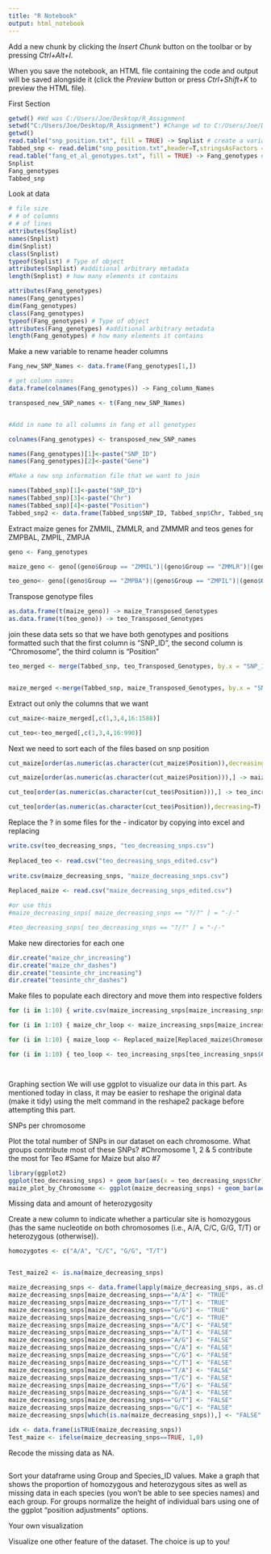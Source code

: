 ---
title: "R Notebook"
output: html_notebook
---

Add a new chunk by clicking the *Insert Chunk* button on the toolbar or by pressing *Ctrl+Alt+I*.

When you save the notebook, an HTML file containing the code and output will be saved alongside it (click the *Preview* button or press *Ctrl+Shift+K* to preview the HTML file).

First Section
```{r}
getwd() #Wd was C:/Users/Joe/Desktop/R_Assignment
setwd("C:/Users/Joe/Desktop/R_Assignment") #Change wd to C:/Users/Joe/Desktop/R_Assignment
getwd()
read.table("snp_position.txt", fill = TRUE) -> Snplist # create a variable titled Snplist for our data
Tabbed_snp <- read.delim("snp_position.txt",header=T,stringsAsFactors = F)
read.table("fang_et_al_genotypes.txt", fill = TRUE) -> Fang_genotypes # create a variable titled Fang_genotypes
Snplist
Fang_genotypes
Tabbed_snp

```

Look at data
```{r}

# file size
# # of columns
# # of lines 
attributes(Snplist)
names(Snplist)
dim(Snplist)
class(Snplist)
typeof(Snplist) # Type of object
attributes(Snplist) #additional arbitrary metadata
length(Snplist) # how many elements it contains

attributes(Fang_genotypes)
names(Fang_genotypes)
dim(Fang_genotypes)
class(Fang_genotypes)
typeof(Fang_genotypes) # Type of object
attributes(Fang_genotypes) #additional arbitrary metadata
length(Fang_genotypes) # how many elements it contains

```

Make a new variable to rename header columns

```{r}
Fang_new_SNP_Names <- data.frame(Fang_genotypes[1,])

# get column names
data.frame(colnames(Fang_genotypes)) -> Fang_column_Names

transposed_new_SNP_names <- t(Fang_new_SNP_Names)


#Add in name to all columns in fang et all genotypes

colnames(Fang_genotypes) <- transposed_new_SNP_names

names(Fang_genotypes)[1]<-paste("SNP_ID")
names(Fang_genotypes)[2]<-paste("Gene")

#Make a new snp information file that we want to join

names(Tabbed_snp)[1]<-paste("SNP_ID")
names(Tabbed_snp)[3]<-paste("Chr")
names(Tabbed_snp)[4]<-paste("Position")
Tabbed_snp2 <- data.frame(Tabbed_snp$SNP_ID, Tabbed_snp$Chr, Tabbed_snp$Position)

```


Extract maize genes for ZMMIL, ZMMLR, and ZMMMR and teos genes for ZMPBAL, ZMPIL, ZMPJA

```{r}
geno <- Fang_genotypes

maize_geno <- geno[(geno$Group == "ZMMIL")|(geno$Group == "ZMMLR")|(geno$Group =="ZMMMR"),]

teo_geno<- geno[(geno$Group == "ZMPBA")|(geno$Group == "ZMPIL")|(geno$Group == "ZMPJA"),]
```


Transpose genotype files

```{r}

as.data.frame(t(maize_geno)) -> maize_Transposed_Genotypes
as.data.frame(t(teo_geno)) -> teo_Transposed_Genotypes

```


join these data sets so that we have both genotypes and positions formatted such that the first column is "SNP_ID", the second column is "Chromosome", the third column is "Position"

```{r}
teo_merged <- merge(Tabbed_snp, teo_Transposed_Genotypes, by.x = "SNP_ID",by.y = "row.names") 


maize_merged <-merge(Tabbed_snp, maize_Transposed_Genotypes, by.x = "SNP_ID",by.y = "row.names") 


```


Extract out only the columns that we want

```{r}
cut_maize<-maize_merged[,c(1,3,4,16:1588)]

cut_teo<-teo_merged[,c(1,3,4,16:990)]
```


Next we need to sort each of the files based on snp position

```{r}
cut_maize[order(as.numeric(as.character(cut_maize$Position)),decreasing = T),] -> maize_decreasing_snps

cut_maize[order(as.numeric(as.character(cut_maize$Position))),] -> maize_increasing_snps 

cut_teo[order(as.numeric(as.character(cut_teo$Position))),] -> teo_increasing_snps

cut_teo[order(as.numeric(as.character(cut_teo$Position)),decreasing=T),] -> teo_decreasing_snps

```


Replace the ? in some files for the - indicator by copying into excel and replacing

```{r}
  
write.csv(teo_decreasing_snps, "teo_decreasing_snps.csv")
  
Replaced_teo <- read.csv("teo_decreasing_snps_edited.csv")
  
write.csv(maize_decreasing_snps, "maize_decreasing_snps.csv")
  
Replaced_maize <- read.csv("maize_decreasing_snps_edited.csv")

#or use this
#maize_decreasing_snps[ maize_decreasing_snps == "?/?" ] = "-/-"

#teo_decreasing_snps[ teo_decreasing_snps == "?/?" ] = "-/-"

```
Make new directories for each one

```{r}
dir.create("maize_chr_increasing")
dir.create("maize_chr_dashes") 
dir.create("teosinte_chr_increasing")
dir.create("teosinte_chr_dashes")
```
Make files to populate each directory and move them into respective folders

```{r}


for (i in 1:10) { write.csv(maize_increasing_snps[maize_increasing_snps$Chromosome == i,] write.csv(maize_chr_loop,sprintf('Chr%d.csv', i))})

for (i in 1:10) { maize_chr_loop <- maize_increasing_snps[maize_increasing_snps$Chromosome == i,] write.csv(maize_chr_loop, sprintf("Chr%d.csv", i), row.names = F) }

for (i in 1:10) { maize_loop <- Replaced_maize[Replaced_maize$Chromosome == i,] write.csv(maize_chr_loop,sprintf("Chr%d.csv", i), row.names = F) }

for (i in 1:10) { teo_loop <- teo_increasing_snps[teo_increasing_snps$Chromosome == i,] write.csv(teo_chr_loop,sprintf("Chr%d.csv", i), row.names = F) }




```
Graphing section
We will use ggplot to visualize our data in this part. As mentioned today in class, it may be easier to reshape the original data (make it tidy) using the melt command in the reshape2 package before attempting this part.

SNPs per chromosome

Plot the total number of SNPs in our dataset on each chromosome. What groups contribute most of these SNPs?
#Chromosome 1, 2 & 5 contribute the most for Teo
#Same for Maize but also #7

```{r}
library(ggplot2)
ggplot(teo_decreasing_snps) + geom_bar(aes(x = teo_decreasing_snps$Chr)) -> Teo_plot_by_Chromosome
maize_plot_by_Chromosome <- ggplot(maize_decreasing_snps) + geom_bar(aes(x = maize_decreasing_snps$Chr))
```


Missing data and amount of heterozygosity

Create a new column to indicate whether a particular site is homozygous (has the same nucleotide on both chromosomes (i.e., A/A, C/C, G/G, T/T) or heterozygous (otherwise)). 

```{r}
homozygotes <- c("A/A", "C/C", "G/G", "T/T")


Test_maize2 <- is.na(maize_decreasing_snps)

maize_decreasing_snps <- data.frame(lapply(maize_decreasing_snps, as.character), stringsAsFactors=FALSE)
maize_decreasing_snps[maize_decreasing_snps=="A/A"] <- "TRUE"
maize_decreasing_snps[maize_decreasing_snps=="T/T"] <- "TRUE"
maize_decreasing_snps[maize_decreasing_snps=="G/G"] <- "TRUE"
maize_decreasing_snps[maize_decreasing_snps=="C/C"] <- "TRUE"
maize_decreasing_snps[maize_decreasing_snps=="A/C"] <- "FALSE"
maize_decreasing_snps[maize_decreasing_snps=="A/T"] <- "FALSE"
maize_decreasing_snps[maize_decreasing_snps=="A/G"] <- "FALSE"
maize_decreasing_snps[maize_decreasing_snps=="C/A"] <- "FALSE"
maize_decreasing_snps[maize_decreasing_snps=="C/G"] <- "FALSE"
maize_decreasing_snps[maize_decreasing_snps=="C/T"] <- "FALSE"
maize_decreasing_snps[maize_decreasing_snps=="T/A"] <- "FALSE"
maize_decreasing_snps[maize_decreasing_snps=="T/C"] <- "FALSE"
maize_decreasing_snps[maize_decreasing_snps=="T/G"] <- "FALSE"
maize_decreasing_snps[maize_decreasing_snps=="G/A"] <- "FALSE"
maize_decreasing_snps[maize_decreasing_snps=="G/T"] <- "FALSE"
maize_decreasing_snps[maize_decreasing_snps=="G/C"] <- "FALSE"
maize_decreasing_snps[which(is.na(maize_decreasing_snps)),] <- "FALSE"

idx <- data.frame(isTRUE(maize_decreasing_snps))
Test_maize <- ifelse(maize_decreasing_snps==TRUE, 1,0)


```


Recode the missing data as NA. 


```{r}

```

Sort your dataframe using Group and Species_ID values. Make a graph that shows the proportion of homozygous and heterozygous sites as well as missing data in each species (you won't be able to see species names) and each group. For groups normalize the height of individual bars using one of the ggplot "position adjustments" options.



Your own visualization

Visualize one other feature of the dataset. The choice is up to you!
